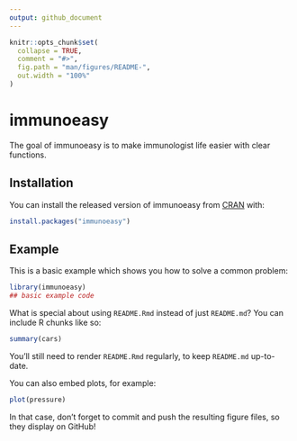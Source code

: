 ```yaml
---
output: github_document
---
```


<!-- README.md is generated from README.Rmd. Please edit that file -->

```r
knitr::opts_chunk$set(
  collapse = TRUE,
  comment = "#>",
  fig.path = "man/figures/README-",
  out.width = "100%"
)
```

# immunoeasy

<!-- badges: start -->
<!-- badges: end -->

The goal of immunoeasy is to make immunologist life easier with clear functions. 

## Installation

You can install the released version of immunoeasy from [CRAN](https://CRAN.R-project.org) with:

``` r
install.packages("immunoeasy")
```

## Example

This is a basic example which shows you how to solve a common problem:

```r
library(immunoeasy)
## basic example code
```

What is special about using `README.Rmd` instead of just `README.md`? You can include R chunks like so:

```r
summary(cars)
```

You'll still need to render `README.Rmd` regularly, to keep `README.md` up-to-date.

You can also embed plots, for example:

```r
plot(pressure)
```

In that case, don't forget to commit and push the resulting figure files, so they display on GitHub!
